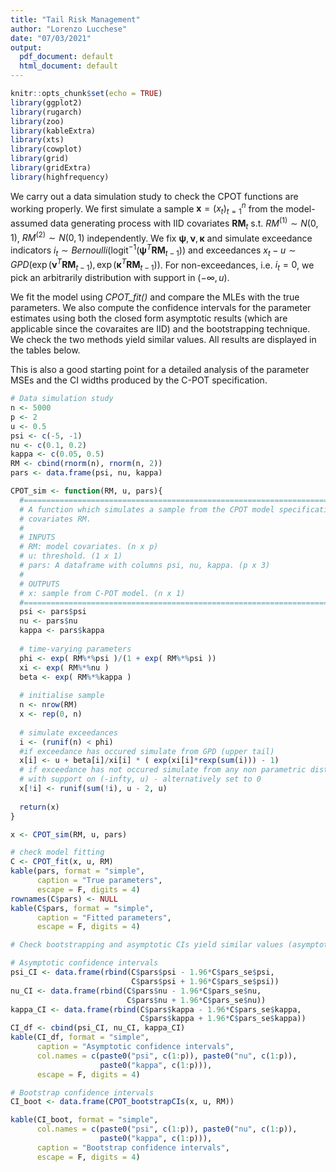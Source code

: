 ---
title: "Tail Risk Management"
author: "Lorenzo Lucchese"
date: "07/03/2021"
output:
  pdf_document: default
  html_document: default
---

```{r setup, include=FALSE}
knitr::opts_chunk$set(echo = TRUE)
library(ggplot2)
library(rugarch)
library(zoo)
library(kableExtra)
library(xts)
library(cowplot)
library(grid)
library(gridExtra)
library(highfrequency)
```

We carry out a data simulation study to check the CPOT functions are working properly. We first simulate a sample $\boldsymbol{x} = (x_t)_{t=1}^n$ from the model-assumed data generating process with IID covariates $\boldsymbol{RM}_t$ s.t. $RM^{(1)}\sim N(0,1)$, $RM^{(2)}\sim N(0,1)$ independently. 
We fix  $\boldsymbol{\psi}, \boldsymbol{\nu}, \boldsymbol{\kappa}$ and simulate exceedance indicators $i_t \sim Bernoulli(\text{logit}^{-1}(\boldsymbol{\psi}^T\boldsymbol{RM}_{t-1}))$ and exceedances $x_t - u \sim GPD(\exp(\boldsymbol{\nu}^T\boldsymbol{RM}_{t-1}), \exp(\boldsymbol{\kappa}^T\boldsymbol{RM}_{t-1}))$. For non-exceedances, i.e. $i_t = 0$, we pick an arbitrarily distribution with support in $(-\infty, u)$.

We fit the model using _CPOT_fit()_ and compare the MLEs with the true parameters.
We also compute the confidence intervals for the parameter estimates using both the closed form asymptotic results (which are applicable since the covaraites are IID) and the bootstrapping technique. We check the two methods yield similar values. All results are displayed in the tables below.

\textbf{Remark} This is also a good starting point for a detailed analysis of the parameter MSEs and the CI widths produced by the C-POT specification.

```{r}
# Data simulation study
n <- 5000
p <- 2
u <- 0.5
psi <- c(-5, -1)
nu <- c(0.1, 0.2)
kappa <- c(0.05, 0.5)
RM <- cbind(rnorm(n), rnorm(n, 2))
pars <- data.frame(psi, nu, kappa)

CPOT_sim <- function(RM, u, pars){
  #================================================================================
  # A function which simulates a sample from the CPOT model specification with 
  # covariates RM.
  #
  # INPUTS
  # RM: model covariates. (n x p)
  # u: threshold. (1 x 1)
  # pars: A dataframe with columns psi, nu, kappa. (p x 3)
  #
  # OUTPUTS
  # x: sample from C-POT model. (n x 1)
  #================================================================================
  psi <- pars$psi
  nu <- pars$nu
  kappa <- pars$kappa
  
  # time-varying parameters
  phi <- exp( RM%*%psi )/(1 + exp( RM%*%psi ))
  xi <- exp( RM%*%nu )
  beta <- exp( RM%*%kappa )
  
  # initialise sample
  n <- nrow(RM)
  x <- rep(0, n)
  
  # simulate exceedances
  i <- (runif(n) < phi)
  #if exceedance has occured simulate from GPD (upper tail)
  x[i] <- u + beta[i]/xi[i] * ( exp(xi[i]*rexp(sum(i))) - 1)
  # if exceedance has not occured simulate from any non parametric distribution
  # with support on (-infty, u) - alternatively set to 0
  x[!i] <- runif(sum(!i), u - 2, u) 
  
  return(x)
}

x <- CPOT_sim(RM, u, pars)

# check model fitting 
C <- CPOT_fit(x, u, RM)
kable(pars, format = "simple",
      caption = "True parameters",
      escape = F, digits = 4)
rownames(C$pars) <- NULL
kable(C$pars, format = "simple",
      caption = "Fitted parameters",
      escape = F, digits = 4)

```

```{r}
# Check bootstrapping and asymptotic CIs yield similar values (asymptotically the same)

# Asymptotic confidence intervals
psi_CI <- data.frame(rbind(C$pars$psi - 1.96*C$pars_se$psi, 
                           C$pars$psi + 1.96*C$pars_se$psi))
nu_CI <- data.frame(rbind(C$pars$nu - 1.96*C$pars_se$nu, 
                          C$pars$nu + 1.96*C$pars_se$nu))
kappa_CI <- data.frame(rbind(C$pars$kappa - 1.96*C$pars_se$kappa,
                             C$pars$kappa + 1.96*C$pars_se$kappa))
CI_df <- cbind(psi_CI, nu_CI, kappa_CI)
kable(CI_df, format = "simple",
      caption = "Asymptotic confidence intervals",
      col.names = c(paste0("psi", c(1:p)), paste0("nu", c(1:p)), 
                    paste0("kappa", c(1:p))),
      escape = F, digits = 4)

# Bootstrap confidence intervals
CI_boot <- data.frame(CPOT_bootstrapCIs(x, u, RM))

kable(CI_boot, format = "simple",
      col.names = c(paste0("psi", c(1:p)), paste0("nu", c(1:p)), 
                    paste0("kappa", c(1:p))),
      caption = "Bootstrap confidence intervals",
      escape = F, digits = 4)


```